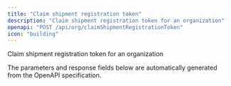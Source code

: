 ```yaml
---
title: "Claim shipment registration token"
description: "Claim shipment registration token for an organization"
openapi: "POST /api/org/claimShipmentRegistrationToken"
icon: "building"
---
```


Claim shipment registration token for an organization

<Note>
The parameters and response fields below are automatically generated from the OpenAPI specification.
</Note>
